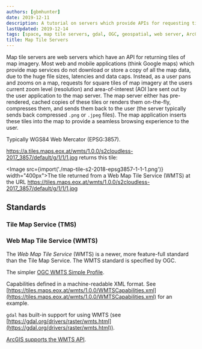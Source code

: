 ```yaml
---
authors: [gbmhunter]
date: 2019-12-11
description: A tutorial on servers which provide APIs for requesting tiles of map imagery for geospatial mapping applications.
lastUpdated: 2019-12-14
tags: [space, map tile servers, gdal, OGC, geospatial, web server, ArcGIS, png, web mercator, WMTS, Web Map Tile Service, TMS, Tile Map Service]
title: Map Tile Servers
---
```


Map tile servers are web servers which have an API for returning tiles of map imagery. Most web and mobile applications (think Google maps) which provide map services do not download or store a copy of all the map data, due to the huge file sizes, latencies and data caps. Instead, as a user pans and zooms on a map, requests for square tiles of map imagery at the users current zoom level (resolution) and area-of-interest (AOI )are sent out by the user application to the map server. The map server either has pre-rendered, cached copies of these tiles or renders them on-the-fly, compresses them, and sends them back to the user (the server typically sends back compressed `.png` or `.jpeg` files). The map application inserts these tiles into the map to provide a seamless browsing experience to the user.

Typically WGS84 Web Mercator (EPSG:3857).

https://a.tiles.maps.eox.at/wmts/1.0.0/s2cloudless-2017_3857/default/g/1/1/1.jpg returns this tile:

<Image src={import('./map-tile-s2-2018-epsg3857-1-1-1.png')} width="400px">The tile returned from a Web Map Tile Service (WMTS) at the URL https://tiles.maps.eox.at/wmts/1.0.0/s2cloudless-2017_3857/default/g/1/1/1.jpg</Image>

## Standards

### Tile Map Service (TMS)

### Web Map Tile Service (WMTS)

The _Web Map Tile Service_ (WMTS) is a newer, more feature-full standard than the Tile Map Service. The WMTS standard is specified by OGC.

The simpler [OGC WMTS Simple Profile](http://docs.opengeospatial.org/is/13-082r2/13-082r2.html).

Capabilities defined in a machine-readable XML format. See [https://tiles.maps.eox.at/wmts/1.0.0/WMTSCapabilities.xml](https://tiles.maps.eox.at/wmts/1.0.0/WMTSCapabilities.xml) for an example.

`gdal` has built-in support for using WMTS (see [https://gdal.org/drivers/raster/wmts.html](https://gdal.org/drivers/raster/wmts.html)).

[ArcGIS supports the WMTS API](https://developers.arcgis.com/rest/services-reference/wmts-tile-map-service-.htm).
